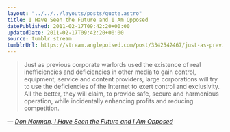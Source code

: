 ```yaml
---
layout: "../../../layouts/posts/quote.astro"
title: I Have Seen the Future and I Am Opposed
datePublished: 2011-02-17T09:42:20+00:00
updatedDate: 2011-02-17T09:42:20+00:00
source: tumblr stream
tumblrUrl: https://stream.anglepoised.com/post/3342542467/just-as-previous-corporate-warlords-used-the
---
```


> Just as previous corporate warlords used the existence of real inefficiencies and deficiencies in other media to gain control, equipment, service and content providers, large corporations will try to use the deficiencies of the Internet to exert control and exclusivity. All the better, they will claim, to provide safe, secure and harmonious operation, while incidentally enhancing profits and reducing competition.

— <cite>[Don Norman, _I Have Seen the Future and I Am Opposed_](https://www.core77.com/posts/18532/i-have-seen-the-future-and-i-am-opposed-18532)</cite>
